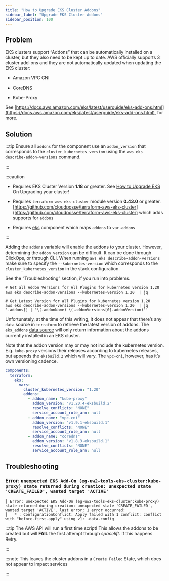```yaml
---
title: "How to Upgrade EKS Cluster Addons"
sidebar_label: "Upgrade EKS Cluster Addons"
sidebar_position: 100
---
```


## Problem

EKS clusters support “Addons” that can be automatically installed on a cluster, but they also need to be kept up to date. AWS officially supports 3 cluster add-ons and they are not automatically updated when updating the EKS cluster:

- Amazon VPC CNI

- CoreDNS

- Kube-Proxy

See [https://docs.aws.amazon.com/eks/latest/userguide/eks-add-ons.html](https://docs.aws.amazon.com/eks/latest/userguide/eks-add-ons.html), for more.

## Solution

:::tip
Ensure all `addons` for the component use an `addon_version` that corresponds to the `cluster_kubernetes_version` using the `aws eks describe-addon-versions` command.

:::

:::caution
- Requires EKS Cluster Version **1.18** or greater. See [How to Upgrade EKS](/learn/maintenance/upgrades/how-to-upgrade-eks) On Upgrading your cluster!

- Requires `terraform-aws-eks-cluster` module version **0.43.0** or greater.  [https://github.com/cloudposse/terraform-aws-eks-cluster](https://github.com/cloudposse/terraform-aws-eks-cluster) which adds supports for `addons`

- Requires [eks](/components/category/eks/) component which maps `addons` to `var.addons`

:::

Adding the `addons` variable will enable the addons to your cluster. However, determining the `addon_version` can be difficult. It can be done through ClickOps, or through CLI.  When running `aws eks describe-addon-versions` make sure to specify the `--kubernetes-version` which corresponds to the `cluster_kubernetes_version` in the stack configuration.

See the “Troubleshooting” section, if you run into problems.

```
# Get all Addon Versions for All Plugins for kubernetes version 1.20
aws eks describe-addon-versions --kubernetes-version 1.20  | jq

# Get Latest Version for all Plugins for kubernetes version 1.20
aws eks describe-addon-versions --kubernetes-version 1.20  | jq '.addons[] | "\(.addonName) \(.addonVersions[0].addonVersion)"'
```

Unfortunately, at the time of this writing, it does not appear that there’s any `data` source in `terraform` to retrieve the latest version of addons. The `eks_addons` [data source](https://registry.terraform.io/providers/hashicorp/aws/latest/docs/data-sources/eks_addon) will only return information about the addons currently installed in an EKS cluster.

Note that the addon version may or may not include the kubernetes version. E.g. `kube-proxy` versions their releases according to kubernetes releases, but appends the `eksbuild.2` which will vary. The `vpc-cni`, however, has it’s own versioning cadence.

```yaml
components:
  terraform:
    eks:
      vars:
        cluster_kubernetes_version: "1.20"
        addons:
          - addon_name: "kube-proxy"
            addon_version: "v1.20.4-eksbuild.2"
            resolve_conflicts: "NONE"
            service_account_role_arn: null
          - addon_name: "vpc-cni"
            addon_version: "v1.9.1-eksbuild.1"
            resolve_conflicts: "NONE"
            service_account_role_arn: null
          - addon_name: "coredns"
            addon_version: "v1.8.3-eksbuild.1"
            resolve_conflicts: "NONE"
            service_account_role_arn: null
```

## Troubleshooting

### Error: `unexpected EKS Add-On (eg-uw2-tools-eks-cluster:kube-proxy) state returned during creation: unexpected state 'CREATE_FAILED', wanted target 'ACTIVE'`

```
│ Error: unexpected EKS Add-On (eg-uw2-tools-eks-cluster:kube-proxy) state returned during creation: unexpected state 'CREATE_FAILED', wanted target 'ACTIVE'. last error: 1 error occurred:
│ 	* : ConfigurationConflict: Apply failed with 1 conflict: conflict with "before-first-apply" using v1: .data.config
```

:::tip
The AWS API will run a first time script! This allows the addons to be created but will **FAIL** the first attempt through _spacelift_. If this happens Retry.

:::

:::note
This leaves the cluster addons in a `Create Failed` State, which does not appear to impact services

:::

